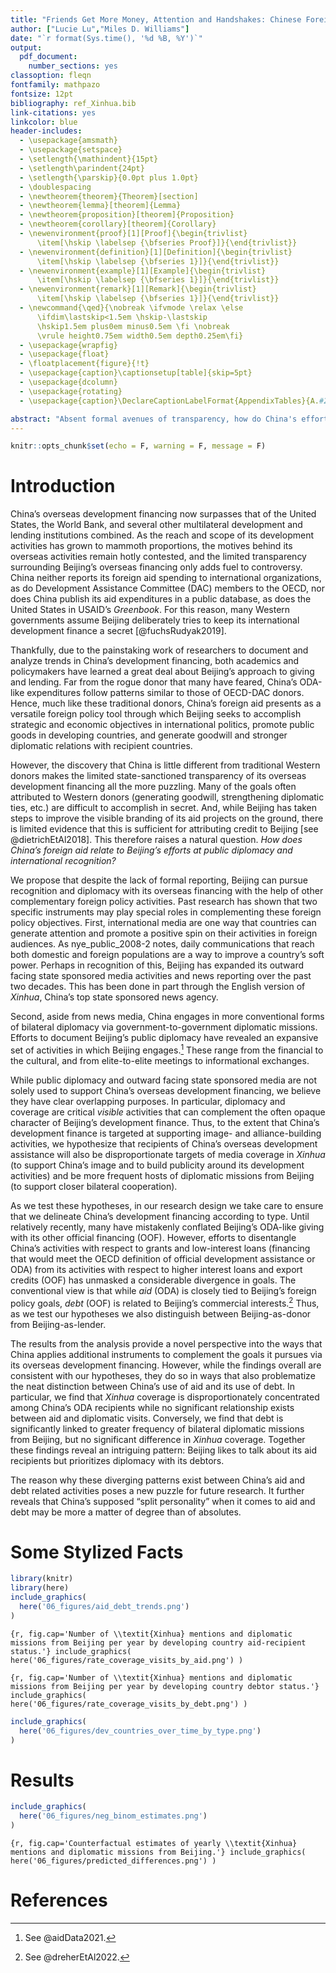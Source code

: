 ```yaml
---
title: "Friends Get More Money, Attention and Handshakes: Chinese Foreign Aid, Xinhua and Diplomatic Visits"
author: ["Lucie Lu","Miles D. Williams"]
date: "`r format(Sys.time(), '%d %B, %Y')`"
output: 
  pdf_document:
    number_sections: yes
classoption: fleqn
fontfamily: mathpazo
fontsize: 12pt
bibliography: ref_Xinhua.bib
link-citations: yes
linkcolor: blue
header-includes:
  - \usepackage{amsmath}
  - \usepackage{setspace}
  - \setlength{\mathindent}{15pt}
  - \setlength\parindent{24pt}
  - \setlength{\parskip}{0.0pt plus 1.0pt}
  - \doublespacing
  - \newtheorem{theorem}{Theorem}[section]
  - \newtheorem{lemma}[theorem]{Lemma}
  - \newtheorem{proposition}[theorem]{Proposition}
  - \newtheorem{corollary}[theorem]{Corollary}
  - \newenvironment{proof}[1][Proof]{\begin{trivlist}
      \item[\hskip \labelsep {\bfseries Proof}]}{\end{trivlist}}
  - \newenvironment{definition}[1][Definition]{\begin{trivlist}
      \item[\hskip \labelsep {\bfseries 1}]}{\end{trivlist}}
  - \newenvironment{example}[1][Example]{\begin{trivlist}
      \item[\hskip \labelsep {\bfseries 1}]}{\end{trivlist}}
  - \newenvironment{remark}[1][Remark]{\begin{trivlist}
      \item[\hskip \labelsep {\bfseries 1}]}{\end{trivlist}}
  - \newcommand{\qed}{\nobreak \ifvmode \relax \else
      \ifdim\lastskip<1.5em \hskip-\lastskip
      \hskip1.5em plus0em minus0.5em \fi \nobreak
      \vrule height0.75em width0.5em depth0.25em\fi}
  - \usepackage{wrapfig}
  - \usepackage{float}
  - \floatplacement{figure}{!t}
  - \usepackage{caption}\captionsetup[table]{skip=5pt}
  - \usepackage{dcolumn}
  - \usepackage{rotating}
  - \usepackage{caption}\DeclareCaptionLabelFormat{AppendixTables}{A.#2}

abstract: "Absent formal avenues of transparency, how do China's efforts at gaining international recognition and promoting good relations with aid recipients play out in Beijings foreign aid giving? We bring a novel perspective to this issue by considering Chinese media coverage of developing countries intended for foreign audiences and China’s bilateral diplomatic activities. These measures capture two distinct but related aspects of China’s foreign policy: status/legitimacy in the eyes of a foreign (predominantly Western) audience and south-south diplomacy. To the extent that China’s development finance complements these goals, we expect greater coverage of a developing country in a Chinese media outlet directed to foreign readers and greater bilateral diplomatic activity to correlate with greater Chinese foreign aid giving. To test this expectation we merge AidData’s Chinese development finance dataset with two newly available datasets: (1) AidData’s compiled yearly counts of bilateral official diplomatic visits from China and (2) millions of English edition *Xinhua* news articles from 2000 to 2014 scraped by the Cline Center for Advanced Social Research. We find that greater media coverage of developing countries targeted at a foreign audience via the English version of *Xinhua* and the number of diplomatic visits to a developing country predict greater receipt of Chinese aid. Our results support the view that Chinese aid allocation patterns map to China’s broader diplomacy and legitimacy seeking objectives on the world stage."
---
```


```r
knitr::opts_chunk$set(echo = F, warning = F, message = F)
```


# Introduction 

China's overseas development financing now surpasses that of the United States, the World Bank, and several other multilateral development and lending institutions combined. As the reach and scope of its development activities has grown to mammoth proportions, the motives behind its overseas activities remain hotly contested, and the limited transparency surrounding Beijing's overseas financing only adds fuel to controversy. China neither reports its foreign aid spending to international organizations, as do Development Assistance Committee (DAC) members to the OECD, nor does China publish its aid expenditures in a public database, as does the United States in USAID's *Greenbook*. For this reason, many Western governments assume Beijing deliberately tries to keep its international development finance a secret [@fuchsRudyak2019]. 

Thankfully, due to the painstaking work of researchers to document and analyze trends in China's development financing, both academics and policymakers have learned a great deal about Beijing's approach to giving and lending. Far from the rogue donor that many have feared, China's ODA-like expenditures follow patterns similar to those of OECD-DAC donors. Hence, much like these traditional donors, China's foreign aid presents as a versatile foreign policy tool through which Beijing seeks to accomplish strategic and economic objectives in international politics, promote public goods in developing countries, and generate goodwill and stronger diplomatic relations with recipient countries. 

However, the discovery that China is little different from traditional Western donors makes the limited state-sanctioned transparency of its overseas development financing all the more puzzling. Many of the goals often attributed to Western donors (generating goodwill, strengthening diplomatic ties, etc.) are difficult to accomplish in secret. And, while Beijing has taken steps to improve the visible branding of its aid projects on the ground, there is limited evidence that this is sufficient for attributing credit to Beijing [see @dietrichEtAl2018]. This therefore raises a natural question. *How does China's foreign aid relate to Beijing's efforts at public diplomacy and international recognition?*

We propose that despite the lack of formal reporting, Beijing can pursue recognition and diplomacy with its overseas financing with the help of other complementary foreign policy activities. Past research has shown that two specific instruments may play special roles in complementing these foreign policy objectives. First, international media are one way that countries can generate attention and promote a positive spin on their activities in foreign audiences. As nye_public_2008-2 notes, daily communications that reach both domestic and foreign populations are a way to improve a country's soft power. Perhaps in recognition of this, Beijing has expanded its outward facing state sponsored media activities and news reporting over the past two decades. This has been done in part through the English version of *Xinhua*, China's top state sponsored news agency.

Second, aside from news media, China engages in more conventional forms of bilateral diplomacy via government-to-government diplomatic missions. Efforts to document Beijing's public diplomacy have revealed an expansive set of activities in which Beijing engages.^[See @aidData2021.] These range from the financial to the cultural, and from elite-to-elite meetings to informational exchanges.

While public diplomacy and outward facing state sponsored media are not solely used to support China's overseas development financing, we believe they have clear overlapping purposes. In particular, diplomacy and coverage are critical *visible* activities that can complement the often opaque character of Beijing's development finance. Thus, to the extent that China's development finance is targeted at supporting image- and alliance-building activities, we hypothesize that recipients of China's overseas development assistance will also be disproportionate targets of media coverage in *Xinhua* (to support China's image and to build publicity around its development activities) and be more frequent hosts of diplomatic missions from Beijing (to support closer bilateral cooperation).

As we test these hypotheses, in our research design we take care to ensure that we delineate China's development financing according to type. Until relatively recently, many have mistakenly conflated Beijing's ODA-like giving with its other official financing (OOF). However, efforts to disentangle China's activities with respect to grants and low-interest loans (financing that would meet the OECD definition of official development assistance or ODA) from its activities with respect to higher interest loans and export credits (OOF) has unmasked a considerable divergence in goals. The conventional view is that while *aid* (ODA) is closely tied to Beijing's foreign policy goals, *debt* (OOF) is related to Beijing's commercial interests.^[See @dreherEtAl2022.] Thus, as we test our hypotheses we also distinguish between Beijing-as-donor from Beijing-as-lender.

The results from the analysis provide a novel perspective into the ways that China applies additional instruments to complement the goals it pursues via its overseas development financing. However, while the findings overall are consistent with our hypotheses, they do so in ways that also problematize the neat distinction between China's use of aid and its use of debt. In particular, we find that *Xinhua* coverage is disproportionately concentrated among China's ODA recipients while no significant relationship exists between aid and diplomatic visits. Conversely, we find that debt is significantly linked to greater frequency of bilateral diplomatic missions from Beijing, but no significant difference in *Xinhua* coverage. Together these findings reveal an intriguing pattern: Beijing likes to talk about its aid recipients but prioritizes diplomacy with its debtors.

The reason why these diverging patterns exist between China's aid and debt related activities poses a new puzzle for future research. It further reveals that China's supposed "split personality" when it comes to aid and debt may be more a matter of degree than of absolutes.


# Some Stylized Facts

```r
library(knitr)
library(here)
include_graphics(
  here('06_figures/aid_debt_trends.png')
)
```

```{r, fig.cap='Number of \\textit{Xinhua} mentions and diplomatic missions from Beijing per year by developing country aid-recipient status.'}
include_graphics(
  here('06_figures/rate_coverage_visits_by_aid.png')
)
```

```{r, fig.cap='Number of \\textit{Xinhua} mentions and diplomatic missions from Beijing per year by developing country debtor status.'}
include_graphics(
  here('06_figures/rate_coverage_visits_by_debt.png')
)
```

```r
include_graphics(
  here('06_figures/dev_countries_over_time_by_type.png')
)
```


# Results

```r
include_graphics(
  here('06_figures/neg_binom_estimates.png')
)
```


```{r, fig.cap='Counterfactual estimates of yearly \\textit{Xinhua} mentions and diplomatic missions from Beijing.'}
include_graphics(
  here('06_figures/predicted_differences.png')
)
```


\clearpage

# References